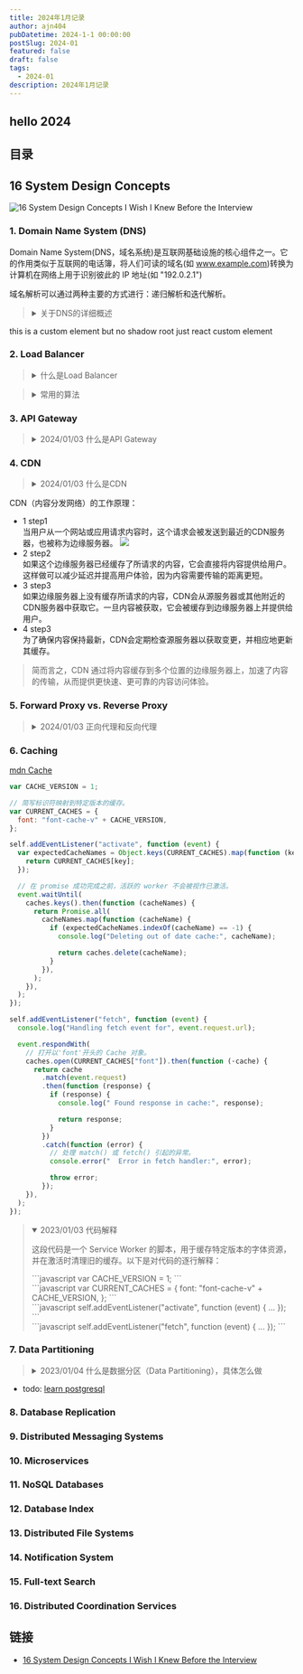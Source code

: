 ```yaml
---
title: 2024年1月记录
author: ajn404
pubDatetime: 2024-1-1 00:00:00
postSlug: 2024-01
featured: false
draft: false
tags:
  - 2024-01
description: 2024年1月记录
---
```


## hello 2024

## 目录

## <span class="inline-block rotate-[120deg] hover:rotate-[-120deg]">16</span> System Design Concepts

![16 System Design Concepts I Wish I Knew Before the Interview](/notes_astro3/assets/SystemDesignConcepts.webp)

### 1. Domain Name System (DNS)

Domain Name System(DNS，域名系统)是互联网基础设施的核心组件之一。它的作用类似于互联网的电话簿，将人们可读的域名(如 <span>www.example.com</span>)转换为计算机在网络上用于识别彼此的 IP 地址(如 "192.0.2.1")

域名解析可以通过两种主要的方式进行：递归解析和迭代解析。

<blockquote>
<details >

<summary>关于DNS的详细概述</summary>

以下是关于 DNS 的详细概述：

1. 目的：
   名称解析：主要功能是将域名解析为 IP 地址。
   层次结构：DNS 以层次化的方式运行，顶部是根域，然后是顶级域(TLD)，接着是二级域，以此类推。
2. 组件：
   域名：由点分隔的标签(单词或短语)序列。

DNS 服务器：专门存储 DNS 记录并协助转换过程的服务器。有几种类型的 DNS 服务器：

根服务器：处理 DNS 层次结构的顶级的请求。
TLD 服务器：管理像 .com、.org、.net 等顶级域。
权威 DNS 服务器：存储特定域的 DNS 记录。
递归 DNS 服务器(或解析器)：代表客户端查询其他 DNS 服务器以获取最终答案。
DNS 记录类型：这些记录存储有关域名的信息：

A 记录：将域名映射到 IPv4 地址。
AAAA 记录：将域名映射到 IPv6 地址。
CNAME 记录：指向另一个域名的域名，从而创建一个别名。
MX 记录：指定负责接受域上邮件的邮件服务器。
TXT 记录：可以容纳任意文本，通常用于验证目的，如 SPF 和 DKIM。 3. DNS 解析过程：
本地 DNS 解析器：当您在浏览器中输入域名时，您的设备首先检查其本地 DNS 缓存(内存)以查看是否已经知道相应的 IP 地址。

递归查询：如果缓存中没有，请求被发送到递归 DNS 解析器(通常由您的 ISP 提供)。

迭代查询：如果递归解析器没有答案，它会查询根 DNS 服务器。这些服务器将解析器定向到适当的 TLD 服务器。

查找权威服务器：TLD 服务器将解析器定向到负责特定域的权威 DNS 服务器。

获取答案：权威服务器将 IP 地址发送回递归解析器，后者然后将其存储在其缓存中并将其发送到您的设备。

缓存：DNS 解析器缓存响应以加速将来的查询。

4. 安全性：
   DNSSEC(DNS 安全扩展)：通过提供认证和完整性检查来为 DNS 协议增加安全性的一套扩展。
   总之，DNS 是一个关键系统，确保用户可以使用人性化的域名访问网站和服务，而计算机则使用 IP 地址进行通信。

</details>
</blockquote>

<div id="custom-text-container">
  <custom-text>
    this is a custom element but no shadow root just react custom element
  </custom-text>
</div>

### 2. Load Balancer

<blockquote>
<details >
<summary>什么是Load Balancer</summary>

"Load Balancer"（负载均衡器）是一个网络设备或服务，用于在多个服务器或网络资源之间分配传入的网络流量，以确保每个服务器或资源的负载相对均衡，从而提高性能、增加可用性和减少故障风险。

当许多用户尝试访问同一个服务或应用时，流量可能会导致某些服务器过载，而其他服务器则可能处于低负载状态。通过使用负载均衡器，流量可以有效地分发到多个服务器，从而确保各服务器能够有效地处理请求，同时提高整体的服务性能和可用性。

负载均衡器可以在多个层级上工作，包括：

1. **网络层**：如使用基于 IP 地址的负载均衡。
2. **应用层**：如 HTTP/HTTPS 流量的负载均衡，通常称为应用程序负载均衡。

负载均衡器的工作方式可以根据具体的实现和需求而有所不同，但其核心目标始终是确保资源的有效使用和提高服务的性能和可用性。

</details>
</blockquote>

<blockquote>
<details >
<summary>常用的算法</summary>

Load balancers（负载均衡器）使用不同的算法来确定如何分配传入的流量。常见的算法包括：

1. **轮询法（Round Robin）**:

   - **描述**: 在这种算法中，请求按顺序均匀地分布到所有可用的服务器上，形成一个循环模式。每个新的请求都被发送到下一个服务器。
   - **优点**: 实现简单，确保在所有服务器之间相对均匀地分配流量。
   - **局限性**: 可能不考虑服务器的负载或容量；如果服务器具有不同的能力，它们可能不会同样有效地处理请求。

2. **最少连接法（Least Connections）**:

   - **描述**: 负载均衡器评估每个服务器上的当前活动连接数。然后，它将传入的请求发送到活动连接最少的服务器，旨在更均匀地分配负载并减少任何单个服务器过载的风险。
   - **优点**: 在服务器容量或负载差异较大的环境中很有效。
   - **局限性**: 如果所有服务器的活动连接数相似，则分配可能不会完全平衡。

3. **IP 哈希法（IP Hash）**:
   - **描述**: 在 IP 哈希算法中，客户端的 IP 地址通过哈希函数（例如，SHA-1、MD5）进行哈希。生成的哈希值确定应该由哪个后端服务器处理请求。重要的是，这意味着来自同一客户端（具有相同 IP 地址）的请求将始终路由到同一个服务器。
   - **优点**: 通过将客户端的请求路由到一个一致的服务器来确保会话持久性，对于需要有状态交互或会话数据的应用程序至关重要。
   - **局限性**: 如果服务器数量变化或某个服务器不可用，分布可能会受到影响。此外，如果客户端的数量或其 IP 地址模式存在显著差异，分布可能会偏斜。

这些算法各有优缺点，选择最佳算法通常取决于需要负载均衡的应用程序或服务的特定要求和特性。许多现代负载均衡器允许进行灵活配置，结合多种算法或调整参数以在各种场景中优化性能。

</details>
</blockquote>

### 3. API Gateway

<blockquote>
  <details>
    <summary>2024/01/03 什么是API Gateway</summary>
    API Gateway（应用程序编程接口网关）是一个服务，它充当应用程序和后端服务之间的中间层，负责处理API请求、路由、协议转换、增强安全性以及其他相关功能。API
    Gateway 提供了一个集中式的入口点，使得开发者可以更容易地管理和监控多个微服务或后端服务。
    <br />
    以下是 API Gateway 的一些关键特点和功能：
    <br />
    1. **请求路由**：根据请求的路径、方法或其他标准将请求路由到相应的后端服务。
    <br />
    2. **协议转换**：转换客户端请求和后端服务之间的协议，例如将 HTTP 请求转换为 gRPC
    请求。
    <br />
    3. **安全性**：提供身份验证、授权、数据加密等安全功能，确保只有授权的客户端可以访问特定的API。
    <br />
    4. **负载均衡**：在多个后端服务之间分发请求，以提高性能和可用性。
    <br />
    5. **限流和速率限制**：限制客户端的请求速率，防止过度使用或滥用API。
    <br />
    6. **请求和响应转换**：在请求和响应之间转换数据格式，例如从 JSON 到 XML 或反之。
    <br />
    7. **监控和日志记录**：收集API的使用情况、错误信息和其他关键指标，以便进行监控、分析和故障排除。
    <br />
    8. **版本管理**：支持多个API版本，使得开发者可以在不中断现有客户端的情况下进行API的更新和修改。
    <br />
    API Gateway 在现代的分布式系统和微服务架构中扮演着重要的角色，它简化了API管理、提高了安全性，并提供了一致的接入点，使得开发者和客户端可以更容易地与后端服务进行交互。
  </details>
</blockquote>

### 4. CDN

<blockquote>
<details>
<summary>2024/01/03 什么是CDN</summary>
CDN（内容分发网络，Content Delivery Network）是一个系统或网络，用于将内容（如文档、图像、视频和其他文件）从源服务器缓存到多个地理位置的边缘节点，以便更快、更可靠地向全球用户提供内容。CDN的目的是减少网络延迟、提高内容传输的效率并降低原始服务器的负载。

以下是 CDN 的一些主要特点和优势：

1. **内容缓存**：CDN 将内容存储在离用户更近的位置，这些位置通常是位于不同地理区域的边缘服务器或数据中心。

2. **高性能**：由于内容被缓存到离用户更近的位置，因此可以大大减少内容传输的延迟和时间。

3. **高可用性和冗余**：CDN 网络通常具有高度冗余的结构，以确保即使在某些服务器或数据中心发生故障时，用户仍然可以访问内容。

4. **负载均衡**：CDN 可以分发流量到多个服务器，从而减少单一服务器的负载，提高整体的性能和可用性。

5. **安全性**：某些 CDN 提供了安全功能，如 DDoS 保护、SSL/TLS 加密和安全认证，以确保内容和用户数据的安全。

6. **节省成本**：通过减少原始服务器的负载和网络带宽的使用，CDN 可以帮助组织节省网络运营和维护的成本。

CDN 通常由多个组件和层次结构组成，包括源服务器、边缘节点、负载均衡器、缓存策略和管理工具。当用户请求内容时，CDN 会自动选择最佳的边缘节点来提供内容，从而确保最佳的性能和用户体验。

许多大型的互联网公司和服务提供商都使用 CDN 来加速和优化其内容传输，从而满足全球用户的需求。

</details>
</blockquote>

CDN（内容分发网络）的工作原理：

<ul
  class="relative m-0 w-full list-none overflow-hidden p-0 transition-[height] duration-200 ease-in-out"
  data-te-stepper-init
  data-te-stepper-type="vertical"
>
  <li
    data-te-stepper-step-ref
    class="dark:after:bg-neutral-600 relative h-fit after:absolute after:left-[2.45rem] after:top-[3.6rem] after:mt-px after:h-[calc(100%-2.45rem)] after:w-px after:bg-[#e0e0e0] after:content-['']"
  >
    <div
      data-te-stepper-head-ref
      class="dark:after:bg-neutral-600 flex cursor-pointer items-center p-6 leading-[1.3rem] no-underline after:bg-[#e0e0e0] after:content-[''] hover:bg-[#f9f9f9] focus:outline-none dark:hover:bg-[#3b3b3b]"
    >
      <span
        data-te-stepper-head-icon-ref
        class="mr-3 flex h-[1.938rem] w-[1.938rem] items-center justify-center rounded-full bg-skin-card text-sm font-medium text-skin-base"
      >
        1
      </span>
      <span
        data-te-stepper-head-text-ref
        class="text-neutral-500 dark:text-neutral-300 after:absolute after:flex after:text-[0.8rem] after:content-[data-content]"
      >
        step1
      </span>
    </div>
    <div
      data-te-stepper-content-ref
      class="transition-[height, margin-bottom, padding-top, padding-bottom] 6 left-0 overflow-hidden pl-[3.75rem] pr-6 duration-300 ease-in-out"
    >
      当用户从一个网站或应用请求内容时，这个请求会被发送到最近的CDN服务器，也被称为边缘服务器。
      <img src="/notes_astro3/assets/CDN.webp" />
    </div>
  </li>
  <li
    data-te-stepper-step-ref
    class="dark:after:bg-neutral-600 relative h-fit after:absolute after:left-[2.45rem] after:top-[3.6rem] after:mt-px after:h-[calc(100%-2.45rem)] after:w-px after:bg-[#e0e0e0] after:content-['']"
  >
    <div
      data-te-stepper-head-ref
      class="dark:after:bg-neutral-600 flex cursor-pointer items-center p-6 leading-[1.3rem] no-underline after:bg-[#e0e0e0] after:content-[''] hover:bg-[#f9f9f9] focus:outline-none dark:hover:bg-[#3b3b3b]"
    >
      <span
        data-te-stepper-head-icon-ref
        class="mr-3 flex h-[1.938rem] w-[1.938rem] items-center justify-center rounded-full bg-skin-card text-sm font-medium text-[#40464f]"
      >
        2
      </span>
      <span
        data-te-stepper-head-text-ref
        class="text-neutral-500 dark:text-neutral-300 after:absolute after:flex after:text-[0.8rem] after:content-[data-content]"
      >
        step2
      </span>
    </div>
    <div
      data-te-stepper-content-ref
      class="transition-[height, margin-bottom, padding-top, padding-bottom] 6 left-0 overflow-hidden pl-[3.75rem] pr-6 duration-300 ease-in-out"
    >
      如果这个边缘服务器已经缓存了所请求的内容，它会直接将内容提供给用户。这样做可以减少延迟并提高用户体验，因为内容需要传输的距离更短。
    </div>
  </li>
  <li
    data-te-stepper-step-ref
    class="dark:after:bg-neutral-600 relative h-fit after:absolute after:left-[2.45rem] after:top-[3.6rem] after:mt-px after:h-[calc(100%-2.45rem)] after:w-px after:bg-[#e0e0e0] after:content-['']"
  >
    <div
      data-te-stepper-head-ref
      class="dark:after:bg-neutral-600 flex cursor-pointer items-center p-6 leading-[1.3rem] no-underline after:bg-[#e0e0e0] after:content-[''] hover:bg-[#f9f9f9] focus:outline-none dark:hover:bg-[#3b3b3b]"
    >
      <span
        data-te-stepper-head-icon-ref
        class="mr-3 flex h-[1.938rem] w-[1.938rem] items-center justify-center rounded-full bg-skin-card text-sm font-medium text-[#40464f]"
      >
        3
      </span>
      <span
        data-te-stepper-head-text-ref
        class="text-neutral-500 dark:text-neutral-300 after:absolute after:flex after:text-[0.8rem] after:content-[data-content]"
      >
        step3
      </span>
    </div>
    <div
      data-te-stepper-content-ref
      class="transition-[height, margin-bottom, padding-top, padding-bottom] 6 left-0 overflow-hidden pl-[3.75rem] pr-6 duration-300 ease-in-out"
    >
      如果边缘服务器上没有缓存所请求的内容，CDN会从源服务器或其他附近的CDN服务器中获取它。一旦内容被获取，它会被缓存到边缘服务器上并提供给用户。
    </div>
  </li>
  <li
    data-te-stepper-step-ref
    class="dark:after:bg-neutral-600 relative h-fit after:absolute after:left-[2.45rem] after:top-[3.6rem] after:mt-px after:h-[calc(100%-2.45rem)] after:w-px after:bg-[#e0e0e0] after:content-['']"
  >
    <div
      data-te-stepper-head-ref
      class="dark:after:bg-neutral-600 flex cursor-pointer items-center p-6 leading-[1.3rem] no-underline after:bg-[#e0e0e0] after:content-[''] hover:bg-[#f9f9f9] focus:outline-none dark:hover:bg-[#3b3b3b]"
    >
      <span
        data-te-stepper-head-icon-ref
        class="mr-3 flex h-[1.938rem] w-[1.938rem] items-center justify-center rounded-full bg-skin-card text-sm font-medium text-[#40464f]"
      >
        4
      </span>
      <span
        data-te-stepper-head-text-ref
        class="text-neutral-500 dark:text-neutral-300 after:absolute after:flex after:text-[0.8rem] after:content-[data-content]"
      >
        step3
      </span>
    </div>
    <div
      data-te-stepper-content-ref
      class="transition-[height, margin-bottom, padding-top, padding-bottom] 6 left-0 overflow-hidden pl-[3.75rem] pr-6 duration-300 ease-in-out"
    >
      为了确保内容保持最新，CDN会定期检查源服务器以获取变更，并相应地更新其缓存。
    </div>
  </li>
</ul>

> 简而言之，CDN 通过将内容缓存到多个位置的边缘服务器上，加速了内容的传输，从而提供更快速、更可靠的内容访问体验。

### 5. Forward Proxy vs. Reverse Proxy

<blockquote>
<details>
<summary>2024/01/03 正向代理和反向代理</summary>

`vue-cli` 和 `nginx` 都可以用作代理服务器，但它们在实现和使用上有一些主要的区别。以下是它们之间的对比：

### vue-cli 的代理：

1. **目的**：vue-cli 的代理主要用于开发环境中，帮助前端开发者在本地开发时绕过 CORS（跨域资源共享）限制和进行开发调试。

2. **配置**：在 `vue.config.js` 文件中，你可以为开发服务器设置代理配置，例如将某些 API 请求代理到另一个地址。

3. **环境限制**：vue-cli 的代理仅在开发环境中有效，当你将应用部署到生产环境时，这些代理配置不会被应用。

4. **用途**：主要用于开发时的调试和解决 CORS 问题，不适用于生产环境的反向代理或负载均衡。

### nginx 的代理：

1. **功能丰富**：nginx 是一个高性能的 Web 服务器和反向代理服务器，具有强大的负载均衡、缓存、SSL 终止、HTTP/2 支持等功能。

2. **环境**：nginx 通常用于生产环境，作为反向代理、负载均衡器或静态资源服务器。

3. **配置灵活**：nginx 的配置文件提供了丰富的选项和指令，允许进行复杂的路由、重定向、缓存策略等设置。

4. **性能**：nginx 是为高并发和高性能设计的，能够有效地处理大量的并发请求。

5. **用途**：除了代理功能，nginx 还可以用作静态文件服务器、负载均衡器、SSL 终止器、缓存服务器等，适用于多种生产环境的需求。

总结：`vue-cli` 的代理主要用于开发环境中的调试和 CORS 问题解决，而 `nginx` 提供了一个功能丰富、高性能的生产环境代理和服务器解决方案。根据具体的需求和场景，你可以选择合适的代理工具或组合使用它们。

Forward Proxy 和 Reverse Proxy 都是代理服务器的类型，但它们在功能和使用场景上有所不同。以下是它们之间的主要区别：

### Forward Proxy（正向代理）：

1. **客户端代理**：正向代理代表客户端发送请求到目标服务器，并从目标服务器接收响应。客户端必须配置以使用正向代理。

2. **隐私和安全**：正向代理可以用于隐藏客户端的真实 IP 地址和身份，提供匿名性和隐私保护。

3. **访问控制**：正向代理可以用于控制客户端的访问，例如，限制对特定网站的访问或阻止某些内容。

4. **缓存**：正向代理可以缓存经常请求的内容，从而提高访问速度并减少网络带宽使用。

5. **典型应用场景**：用于访问受限或被审查的内容，绕过防火墙限制，提供内容过滤和控制等。

### Reverse Proxy（反向代理）：

1. **服务器代理**：反向代理代表服务器接收客户端的请求，并将请求转发到目标服务器。客户端直接与反向代理通信，而不直接与目标服务器通信。

2. **负载均衡**：反向代理可以将流量分发到多个后端服务器，实现负载均衡和高可用性。

3. **安全性**：反向代理可以为后端服务器提供额外的安全层，如 SSL 终止、请求过滤和认证。

4. **简化架构**：反向代理可以隐藏后端服务器的实际结构和配置，使得更容易管理和扩展应用。

5. **典型应用场景**：用于 Web 应用程序的负载均衡、SSL 终止、内容缓存、安全防护、请求路由和请求转发等。

总结：正向代理和反向代理都充当中间层，但它们在功能、位置和使用方式上有所不同。正向代理主要与客户端相关，而反向代理主要与服务器相关。根据具体的需求和应用场景，可以选择合适的代理类型。

</details>
</blockquote>

### 6. Caching

[mdn Cache](https://developer.mozilla.org/zh-CN/docs/Web/API/Cache)

```js
var CACHE_VERSION = 1;

// 简写标识符映射到特定版本的缓存。
var CURRENT_CACHES = {
  font: "font-cache-v" + CACHE_VERSION,
};

self.addEventListener("activate", function (event) {
  var expectedCacheNames = Object.keys(CURRENT_CACHES).map(function (key) {
    return CURRENT_CACHES[key];
  });

  // 在 promise 成功完成之前，活跃的 worker 不会被视作已激活。
  event.waitUntil(
    caches.keys().then(function (cacheNames) {
      return Promise.all(
        cacheNames.map(function (cacheName) {
          if (expectedCacheNames.indexOf(cacheName) == -1) {
            console.log("Deleting out of date cache:", cacheName);

            return caches.delete(cacheName);
          }
        }),
      );
    }),
  );
});

self.addEventListener("fetch", function (event) {
  console.log("Handling fetch event for", event.request.url);

  event.respondWith(
    // 打开以'font'开头的 Cache 对象。
    caches.open(CURRENT_CACHES["font"]).then(function (·cache) {
      return cache
        .match(event.request)
        .then(function (response) {
          if (response) {
            console.log(" Found response in cache:", response);

            return response;
          }
        })
        .catch(function (error) {
          // 处理 match() 或 fetch() 引起的异常。
          console.error("  Error in fetch handler:", error);

          throw error;
        });
    }),
  );
});

```


<blockquote>
<details open>
<summary>2023/01/03 代码解释</summary>

这段代码是一个 Service Worker 的脚本，用于缓存特定版本的字体资源，并在激活时清理旧的缓存。以下是对代码的逐行解释：

<div class="step-1">```javascript var CACHE_VERSION = 1; ```</div>

<div class="step-2">
    ```javascript
   var CURRENT_CACHES = {
     font: "font-cache-v" + CACHE_VERSION,
   };
   ```
</div>

<div class="step-3">
   ```javascript
   self.addEventListener("activate", function (event) {
     ...
   });
   ```
</div>

<div class="step-4">
   ```javascript
   self.addEventListener("fetch", function (event) {
     ...
   });
   ```
</div>

<DriverDemo
  client:load
  elements='[
    {"element":".step-1","popover":{"showProgress":false,"title":"定义缓存版本","description":"这里定义了一个缓存版本，用于创建特定版本的缓存。","align":"center"}},
    {"element":".step-2","popover":{"showProgress":false,"title":"定义当前缓存的映射","description":"CURRENT_CACHES 对象包含一个简写标识符 font，它映射到一个特定版本的缓存名，格式为 font-cache-v1"}},
    {"element":".step-3","popover":{"showProgress":false,"side":"over","title":"处理ServiceWorker激活事件","description":"当 Service Worker 被激活时，它会检查所有缓存，删除不匹配当前版本的缓存,在此事件监听器中，它会列出所有预期的缓存名，然后比较实际的缓存名，并删除那些不匹配的旧缓存。"}},
    {"element":".step-4","popover":{"showProgress":false,"title":"处理网络请求的 fetch 事件","description":"当浏览器尝试获取资源时，该事件监听器会查找缓存中是否有匹配的响应,在此事件监听器中，它会打开名为 font-cache-v1 的缓存，并尝试匹配请求。如果找到缓存的响应，它会返回缓存的响应；否则，它会继续获取资源。"}},
    { "popover": { "title": "总结", "description": "总之，这段代码实现了一个 Service Worker，用于缓存字体资源，并在激活时清理旧的缓存。这有助于提高应用程序的性能和用户体验，特别是在网络连接不稳定或离线时。"}}    ]'
/>

</details>
</blockquote>

### 7. Data Partitioning

<blockquote>
<details>
<summary>2023/01/04 什么是数据分区（Data Partitioning），具体怎么做</summary>

**数据分区（Data Partitioning）** 是将大型数据集分割成更小、更易管理的部分或分区的过程。这种技术有助于提高查询性能、简化数据管理、实现更好的可扩展性和灵活性，以及增强数据安全性。

数据分区的实现方式取决于所使用的数据库系统和具体的需求，但以下是一些常见的数据分区策略和实施步骤：

1. **范围分区（Range Partitioning）**：根据数据的某个范围（如时间、数字范围等）将数据分区。

   - **实施**：选择一个或多个分区键（例如日期列），并定义每个分区的范围。在创建表时，为每个分区指定一个名称和条件。

2. **列表分区（List Partitioning）**：根据数据的固定列表值进行分区。

   - **实施**：为每个分区定义一个列表值集合，并将数据映射到相应的分区。

3. **哈希分区（Hash Partitioning）**：使用哈希函数将数据均匀地分散到多个分区中。

   - **实施**：选择一个或多个分区键，并为表指定分区数。数据库系统将根据分区键值自动将数据哈希到相应的分区。

4. **轮换分区（Round-robin Partitioning）**：按照轮换方式将数据均匀分配到各个分区中。

   - **实施**：简单地将数据循环地分配到每个分区，无需基于任何特定的分区键。

5. **联合分区（Composite Partitioning）**：结合上述的多种分区策略。
   - **实施**：例如，可以先使用范围分区按日期划分，然后在每个日期分区内再应用哈希分区。

实施数据分区时，还需要考虑以下关键因素：

- **存储和性能**：分区可以提高查询性能，但可能增加存储需求和复杂性。
- **数据维护**：如分区切分、合并或迁移。
- **数据一致性和完整性**：确保数据在分区间的一致性和完整性。
- **备份和恢复**：处理分区数据的备份和恢复策略。

要成功地实施数据分区，建议深入了解所使用数据库系统的文档和最佳实践，并根据具体需求进行合理的规划和设计。

</details>
</blockquote>

- todo: [learn postgresql](https://www.postgresqltutorial.com/postgresql-getting-started/load-postgresql-sample-database/)

### 8. Database Replication

### 9. Distributed Messaging Systems

### 10. Microservices

### 11. NoSQL Databases

### 12. Database Index

### 13. Distributed File Systems

### 14. Notification System

### 15. Full-text Search

### 16. Distributed Coordination Services

## 链接

- [16 System Design Concepts I Wish I Knew Before the Interview](https://levelup.gitconnected.com/16-system-design-concepts-i-wish-i-knew-before-the-interview-b8586e40a73b)
